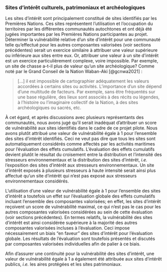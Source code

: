 ### Sites d’intérêt culturels, patrimoniaux et archéologiques

Les sites d'intérêt sont principalement constitué de sites identifiés par les Premières Nations. Ces sites représentent l'utilisation et l'occupation du territoires par les différentes communautés autochtones et ont déjà été jugées importantes par les Premières Nations participantes au projet. Déterminer la vulnérabilité relative d'un site d'intérêt pour une communauté telle qu'effectué pour les autres composantes valorisées (voir sections précédentes) serait un exercice similaire à attribuer une valeur supérieure ou inférieure aux sites entre eux. Or, attribuer une valeur à un site d'intérêt est un exercice particulièrement complexe, voire impossible. Par exemple, un site de chasse a-t-il plus de valeur qu'un site archéologique? Comme noté par le Grand Conseil de la Nation Waban-Aki [@gcnwa2021] :

> [...] il est impossible de cartographier adéquatement les valeurs accordées à certains sites ou activités. L’importance d’un site dépend d’une multitude de facteurs. Par exemple, sans être fréquentés sur une base régulière, des lieux sont associés à des récits ou légendes, à l’histoire ou l’imaginaire collectif de la Nation, à des sites archéologiques ou sacrés, etc.

À cet égard, et après discussions avec plusieurs représentants des communautés, nous avons jugé qu'il serait inadéquat d'attribuer un score de vulnérabilité aux sites identifiés dans le cadre de ce projet pilote. Nous avons plutôt attribué une valeur de vulnérabilité égale à 1 pour l'ensemble des sites d'intérêt identifiés. Ceci ne veut pas dire que tous les sites sont automatiquement considérés comme affectés par les activités maritimes pour l'évaluation des effets cumulatifs. L'évaluation des effets cumulatifs devient plutôt le résultat du croisement entre la distribution et l'intensité des stresseurs environnementaux et la distribution des sites d'intérêt, *i.e.* l'exposition des sites d'intérêt aux stresseurs environnementaux. Un site d'intérêt exposés à plusieurs stresseurs à haute intensité serait ainsi plus affectué qu'un site d'intérêt qui n'est pas exposé aux stresseurs environnementaux considérés. 

L'utilisation d'une valeur de vulnérabilité égale à 1 pour l'ensemble des sites d'intérêt a toutefois un effet sur l'évaluation globale des effets cumulatifs incluant l'ensemble des composantes valorisées; en effet, les sites d'intérêt reçoivent un score de vulnérabilité maximal, ce qui n'est pas le cas pour les autres composantes valorisées considérées au sein de cette évaluation (voir sections précédentes). En termes relatifs, la vulnérabilité des sites d'intérêt est ainsi considérée supérieure à la majorité des autres composantes valorisées incluses à l'évaluation. Ceci impose nécessairement un biais "en faveur" des sites d'intérêt pour l'évaluation globale. Les résultats de l'évaluation sont toutefois présentés et discutés par composantes valorisées individuelles afin de palier à ce biais.

Afin d'assurer une continuité pour la vulnérabilité des sites d'intérêt, une valeur de vulnérabilité égale à 1 a également été attribuée aux sites d’intérêt publics, *i.e.* les aires protégées et les sites patrimoniaux.
